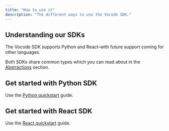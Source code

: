 ```yaml
---
title: "How to use it"
description: "The different ways to use the Vocode SDK."
---
```


## Understanding our SDKs

The Vocode SDK supports Python and React–with future support coming for 
other languages.

Both SDKs share common types which you can read about 
in the [Abstractions](/transcriber) section.

## Get started with Python SDK
Use the [Python quickstart](/python-quickstart) guide.

## Get started with React SDK
Use the [React quickstart](/react-quickstart) guide.
